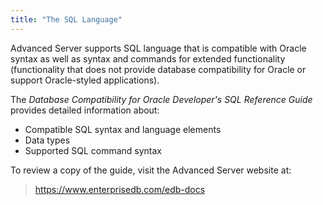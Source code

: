 ```yaml
---
title: "The SQL Language"
---
```


<div id="the_sql_language" class="registered_link"></div>


Advanced Server supports SQL language that is compatible with Oracle syntax as well as syntax and commands for extended functionality (functionality that does not provide database compatibility for Oracle or support Oracle-styled applications).

The *Database Compatibility for Oracle Developer's SQL Reference Guide* provides detailed information about:

  - Compatible SQL syntax and language elements
  - Data types
  - Supported SQL command syntax

To review a copy of the guide, visit the Advanced Server website at:

> <https://www.enterprisedb.com/edb-docs>
